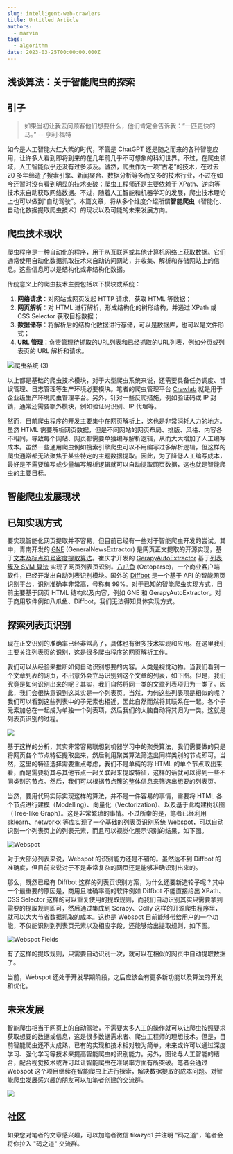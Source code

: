 ```yaml
---
slug: intelligent-web-crawlers
title: Untitled Article
authors:
  - marvin
tags:
  - algorithm
date: 2023-03-25T00:00:00.000Z
---
```



## 浅谈算法：关于智能爬虫的探索

## 引子

> 如果当初让我去问顾客他们想要什么，他们肯定会告诉我：“一匹更快的马。” -- 亨利·福特

如今是人工智能大红大紫的时代，不管是 ChatGPT 还是随之而来的各种智能应用，让许多人看到即将到来的在几年前几乎不可想象的科幻世界。不过，在爬虫领域，人工智能似乎还没有过多涉及。诚然，爬虫作为一项“古老”的技术，在过去 20 多年缔造了搜索引擎、新闻聚合、数据分析等多而又多的技术行业，不过在如今还暂时没有看到明显的技术突破：爬虫工程师还是主要依赖于 XPath、逆向等技术来自动获取网络数据。不过，随着人工智能和机器学习的发展，爬虫技术理论上也可以做到“自动驾驶”。本篇文章，将从多个维度介绍所谓**智能爬虫**（智能化、自动化数据提取爬虫技术）的现状以及可能的未来发展方向。

## 爬虫技术现状

爬虫程序是一种自动化的程序，用于从互联网或其他计算机网络上获取数据。它们通常使用自动化数据抓取技术来自动访问网站，并收集、解析和存储网站上的信息。这些信息可以是结构化或非结构化数据。

传统意义上的爬虫技术主要包括以下模块或系统：

1. **网络请求**：对网站或网页发起 HTTP 请求，获取 HTML 等数据；
2. **网页解析**：对 HTML 进行解析，形成结构化的树形结构，并通过 XPath 或 CSS Selector 获取目标数据；
3. **数据储存**：将解析后的结构化数据进行存储，可以是数据库，也可以是文件形式；
4. **URL 管理**：负责管理待抓取的URL列表和已经抓取的URL列表，例如分页或列表页的 URL 解析和请求。

![爬虫系统 (3)](https://codao.crawlab.cn/images/2023-03-25-040048.png)

以上都是基础的爬虫技术模块，对于大型爬虫系统来说，还需要具备任务调度、错误管理、日志管理等生产环境必要模块。笔者的爬虫管理平台 [Crawlab](https://www.crawlab.cn) 就是用于企业级生产环境爬虫管理平台。另外，针对一些反爬措施，例如验证码或 IP 封锁，通常还需要额外模块，例如验证码识别、IP 代理等。

然而，目前爬虫程序的开发主要集中在网页解析上，这也是非常消耗人力的地方。虽然 HTML 需要解析网页数据，但是不同网站的网页布局、排版、风格、内容各不相同，导致每个网站、网页都需要单独编写解析逻辑，从而大大增加了人工编写成本。虽然一些通用爬虫例如搜索引擎爬虫可以不用编写过多解析逻辑，但这样的爬虫通常都无法聚焦于某些特定的主题数据提取。因此，为了降低人工编写成本，最好是不需要编写或少量编写解析逻辑就可以自动提取网页数据，这也就是智能爬虫的主要目标。

<!--truncate-->

## 智能爬虫发展现状

## 已知实现方式

要实现智能化网页提取并不容易，但目前已经有一些对于智能爬虫开发的尝试。其中，青南开发的 [GNE](https://github.com/GeneralNewsExtractor/GeneralNewsExtractor) (GeneralNewsExtractor) 是网页正文提取的开源实现，基于[文本及标点符号密度提取算法](https://kns.cnki.net/KCMS/detail/detail.aspx?dbcode=CJFQ&dbname=CJFDLAST2019&filename=GWDZ201908029&v=MDY4MTRxVHJXTTFGckNVUkxPZmJ1Wm5GQ2poVXJyQklqclBkTEc0SDlqTXA0OUhiWVI4ZVgxTHV4WVM3RGgxVDM=)。崔庆才开发的 [GerapyAutoExtractor](https://github.com/Gerapy/GerapyAutoExtractor) 基于[列表簇及 SVM 算法](https://cuiqingcai.com/9531.html) 实现了网页列表页识别。[八爪鱼](https://www.octoparse.com/) (Octoparse)，一个商业客户端软件，已经开发出自动列表识别模块。国外的 [Diffbot](https://www.diffbot.com/) 是一个基于 API 的智能网页识别平台，识别准确率非常高，号称有 99%。对于已知的智能爬虫实现方式，目前主要基于网页 HTML 结构以及内容，例如 GNE 和 GerapyAutoExtractor。对于商用软件例如八爪鱼、Diffbot，我们无法得知具体实现方式。

## 探索列表页识别

现在正文识别的准确率已经非常高了，具体也有很多技术实现和应用。在这里我们主要关注列表页的识别，这是很多爬虫程序的网页解析工作。

我们可以从经验来推断如何自动识别想要的内容。人类是视觉动物。当我们看到一个文章列表的网页，不出意外会立马识别到这个文章的列表，如下图。但是，我们究竟是如何识别出来的呢？其实，我们自然将同一类的文章列表项归为一类了。因此，我们会很快意识到这其实是一个列表页。当然，为何这些列表项是相似的呢？我们可以看到这些列表中的子元素也相近，因此自然而然将其联系在一起。各个子元素加总在一起成为单独一个列表项，然后我们的大脑自动将其归为一类。这就是列表页识别的过程。

![](https://codao.crawlab.cn/images/2023-03-25-051730.png)

基于这样的分析，其实非常容易联想到机器学习中的聚类算法，我们需要做的只是将网页各个节点特征提取出来，然后利用聚类算法筛选出同样类别的节点即可。当然，这里的特征选择需要重点考虑，我们不是单纯的将 HTML 的单个节点取出来看，而是需要将其与其他节点一起关联起来提取特征，这样的话就可以得到一些不同类别的节点。然后，我们可以根据节点簇的整体信息来筛选出想要的列表页。

当然，要用代码实际实现这样的算法，并不是一件容易的事情，需要将 HTML 各个节点进行建模（Modelling）、向量化（Vectorization）、以及基于此构建树状图（Tree-like Graph）。这是非常繁琐的事情。不过所幸的是，笔者已经利用 sklearn、networkx  等库实现了一个基础的列表页识别系统 [Webspot](https://github.com/crawlab-team/webspot)，可以自动识别一个列表页上的列表元素，而且可以视觉化展示识别的结果，如下图。

![Webspot](https://codao.crawlab.cn/images/2023-03-25-053954.png)

对于大部分列表来说，Webspot 的识别能力还是不错的。虽然达不到 Diffbot 的准确度，但目前来说对于不是非常复杂的网页还是能够准确识别出来的。

那么，既然已经有 Diffbot 这样的列表页识别方案，为什么还要新造轮子呢？其中一个最重要的原因是，商用且准确率高的软件例如 Diffbot 不能直接给出 XPath、CSS Selector 这样的可以重复使用的提取规则，而我们自动识别其实只需要拿到需要的提取规则即可，然后通过集成到 Scrapy、Colly 这样的开源爬虫程序里，就可以大大节省数据抓取的成本。这也是 Webspot 目前能够带给用户的一个功能，不仅能识别到列表页元素以及相应字段，还能够给出提取规则，如下图。

![Webspot Fields](https://codao.crawlab.cn/images/2023-03-25-054928.png)

有了这样的提取规则，只需要自动识别一次，就可以在相似的网页中自动提取数据了。

当前，Webspot 还处于开发早期阶段，之后应该会有更多新功能以及算法的开发和优化。

## 未来发展

智能爬虫相当于网页上的自动驾驶，不需要太多人工的操作就可以让爬虫按照要求获取想要的数据或信息，这是很多数据需求者、爬虫工程师的理想技术。但是，目前智能爬虫还不太成熟，已有的实现和技术相对较为简单，未来或许可以通过深度学习、强化学习等技术来提高智能爬虫的识别能力。另外，图论与人工智能的结合，配合视觉技术或许可以让智能爬虫在准确率方面有所突破。笔者会通过 Webspot 这个项目继续在智能爬虫上进行探索，解决数据提取的成本问题。对智能爬虫发展感兴趣的朋友可以加笔者创建的交流群。

![](https://codao.crawlab.cn/images/2023-03-25-060736.png)

## 社区

如果您对笔者的文章感兴趣，可以加笔者微信 tikazyq1 并注明 "码之道"，笔者会将你拉入 "码之道" 交流群。
